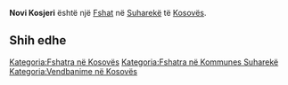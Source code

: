 {{Fshat në Kosovës
 | Emri                = Novi Kosjeri
| srp_N_name = Novi Kosjeri
| srp_N_FULL_NAME_RO = Novi Kosjeri
| srp_N_FULL_NAME_ND_RO = Novi Kosjeri
| srp_N_SORT_NAME_RG = NOVIKOSJERI
| srp_N_FULL_NAME_RG = Novi Kosjeri
| srp_N_FULL_NAME_ND_RG = Novi Kosjeri
| std_V_name = Novi Kosjer
| std_V_FULL_NAME_RO = Novi Kosjer
| std_V_FULL_NAME_ND_RO = Novi Kosjer
| std_V_SORT_NAME_RG = NOVIKOSJER
| std_V_FULL_NAME_RG = Novi Kosjer
| std_V_FULL_NAME_ND_RG = Novi Kosjer

 | Emri (Rasa dhanore) = 
 | Figura              = 
 | Shteti              = Kosovo
 | Komuna              = Suharekë
 | Kodi postar         = 
 | Sipërfaqja          = 

 | Popullsia           = 

 | Regj. i popullsisë  = 
 | Dend. e popullsisë  = 
 | Faqja zyrtare       = 
 <!--- Koordinatat ----> 
 | Gjerësia            = 42.791389
 | Gjatësia            = 20.676944
 | Lartësia            = 
}}
'''Novi Kosjeri''' është një [[Fshat]] në [[Suharekë]] të [[Kosovës]].

<!-- == Gjeografia == -->
<!-- == Historia == -->
<!-- == Demografia == -->
== Shih edhe ==
{{Komuna Suharekë}}
{{Kosovo-Administrata-Cung}}

[[Kategoria:Fshatra në Kosovës]]
[[Kategoria:Fshatra në Kommunes Suharekë]]
[[Kategoria:Vendbanime në Kosovës]]